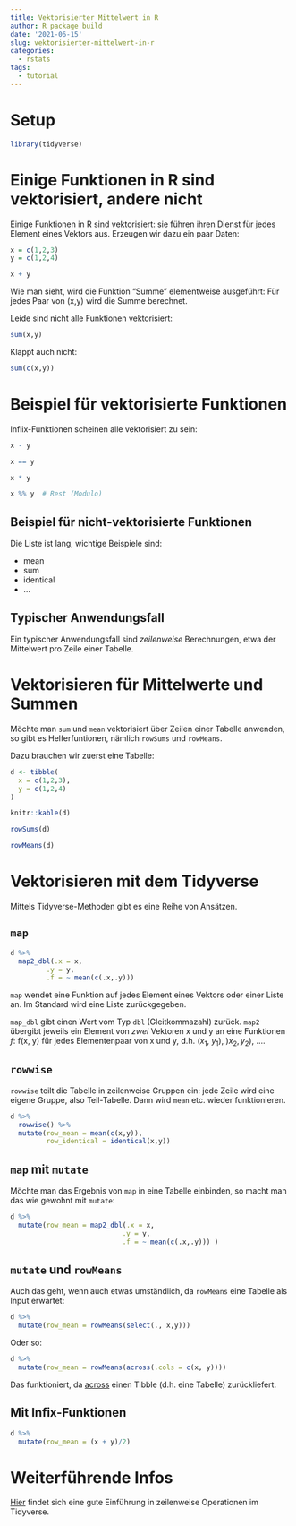 ```yaml
---
title: Vektorisierter Mittelwert in R
author: R package build
date: '2021-06-15'
slug: vektorisierter-mittelwert-in-r
categories:
  - rstats
tags:
  - tutorial
---
```


# Setup

```r
library(tidyverse)
```




# Einige Funktionen in R sind vektorisiert, andere nicht

Einige Funktionen in R sind vektorisiert: sie führen ihren Dienst für jedes Element eines Vektors aus. Erzeugen wir dazu ein paar Daten:

```r
x = c(1,2,3)
y = c(1,2,4)
```


```r
x + y
```

Wie man sieht, wird die Funktion "Summe" elementweise ausgeführt: Für jedes Paar von (x,y) wird die Summe berechnet.

Leide sind nicht alle Funktionen vektorisiert:

```r
sum(x,y)
```

Klappt auch nicht:


```r
sum(c(x,y))
```


# Beispiel für vektorisierte Funktionen

Inflix-Funktionen scheinen alle vektorisiert zu sein:

```r
x - y
```

```r
x == y
```

```r
x * y
```


```r
x %% y  # Rest (Modulo)
```


## Beispiel für nicht-vektorisierte Funktionen

Die Liste ist lang, wichtige Beispiele sind:

- mean
- sum
- identical
- ...

## Typischer Anwendungsfall

Ein typischer Anwendungsfall sind *zeilenweise* Berechnungen, etwa der Mittelwert pro Zeile einer Tabelle.

# Vektorisieren für Mittelwerte und Summen


Möchte man `sum` und `mean` vektorisiert über Zeilen einer Tabelle anwenden, so gibt es Helferfuntionen, nämlich `rowSums` und `rowMeans`.

Dazu brauchen wir zuerst eine Tabelle:


```r
d <- tibble(
  x = c(1,2,3),
  y = c(1,2,4)
)
```

```r
knitr::kable(d)
```


```r
rowSums(d)
```


```r
rowMeans(d)
```



# Vektorisieren mit dem Tidyverse


Mittels Tidyverse-Methoden gibt es eine Reihe von Ansätzen.


## `map`

```r
d %>% 
  map2_dbl(.x = x,
         .y = y,
         .f = ~ mean(c(.x,.y)))
```


`map` wendet eine Funktion auf jedes Element eines Vektors oder einer Liste an. Im Standard wird eine Liste zurückgegeben.

`map_dbl` gibt einen Wert vom Typ `dbl` (Gleitkommazahl) zurück. `map2` übergibt jeweils ein Element von *zwei* Vektoren x und y an eine Funktionen *f*: f(x, y) für jedes Elementenpaar von x und y, d.h. ($x_1$, $y_1$), )$x_2,y_2$), ....


## `rowwise`

`rowwise` teilt die Tabelle in zeilenweise Gruppen ein: jede Zeile wird eine eigene Gruppe, also Teil-Tabelle. Dann wird `mean` etc. wieder funktionieren.

```r
d %>% 
  rowwise() %>% 
  mutate(row_mean = mean(c(x,y)),
         row_identical = identical(x,y))
```


## `map` mit `mutate`

Möchte man das Ergebnis von `map` in eine Tabelle einbinden, so macht man das wie gewohnt mit `mutate`: 

```r
d %>% 
  mutate(row_mean = map2_dbl(.x = x,
                            .y = y,
                            .f = ~ mean(c(.x,.y))) )
```



## `mutate` und `rowMeans`

Auch das geht, wenn auch etwas umständlich, da `rowMeans` eine Tabelle als Input erwartet:

```r
d %>% 
  mutate(row_mean = rowMeans(select(., x,y)))
```


Oder so:

```r
d %>% 
  mutate(row_mean = rowMeans(across(.cols = c(x, y))))
```

Das funktioniert, da [across](https://dplyr.tidyverse.org/reference/across.html) einen Tibble (d.h. eine Tabelle) zurückliefert.

## Mit Infix-Funktionen

```r
d %>% 
  mutate(row_mean = (x + y)/2)
```





# Weiterführende Infos

[Hier](https://dplyr.tidyverse.org/articles/rowwise.html) findet sich eine gute Einführung in zeilenweise Operationen im Tidyverse.

